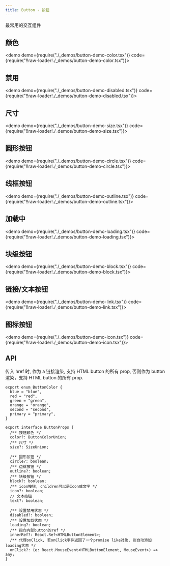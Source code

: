 ```yaml
---
title: Button - 按钮
---
```


最常用的交互组件

## 颜色

<demo demo={require("./_demos/button-demo-color.tsx")} code={require("!!raw-loader!./_demos/button-demo-color.tsx")}></demo>

## 禁用

<demo demo={require("./_demos/button-demo-disabled.tsx")} code={require("!!raw-loader!./_demos/button-demo-disabled.tsx")}></demo>

## 尺寸

<demo demo={require("./_demos/button-demo-size.tsx")} code={require("!!raw-loader!./_demos/button-demo-size.tsx")}></demo>

## 圆形按钮

<demo demo={require("./_demos/button-demo-circle.tsx")} code={require("!!raw-loader!./_demos/button-demo-circle.tsx")}></demo>

## 线框按钮

<demo demo={require("./_demos/button-demo-outline.tsx")} code={require("!!raw-loader!./_demos/button-demo-outline.tsx")}></demo>

## 加载中

<demo demo={require("./_demos/button-demo-loading.tsx")} code={require("!!raw-loader!./_demos/button-demo-loading.tsx")}></demo>

## 块级按钮

<demo demo={require("./_demos/button-demo-block.tsx")} code={require("!!raw-loader!./_demos/button-demo-block.tsx")}></demo>


## 链接/文本按钮

<demo demo={require("./_demos/button-demo-link.tsx")} code={require("!!raw-loader!./_demos/button-demo-link.tsx")}></demo>

## 图标按钮

<demo demo={require("./_demos/button-demo-icon.tsx")} code={require("!!raw-loader!./_demos/button-demo-icon.tsx")}></demo>

## API

传入 href 时, 作为 a 链接渲染, 支持 HTML button 的所有 prop, 否则作为 button 渲染，支持 HTML button 的所有 prop.

```tsx
export enum ButtonColor {
  blue = "blue",
  red = "red",
  green = "green",
  orange = "orange",
  second = "second",
  primary = "primary",
}

export interface ButtonProps {
  /** 按钮颜色 */
  color?: ButtonColorUnion;
  /** 尺寸 */
  size?: SizeUnion;

  /** 圆形按钮 */
  circle?: boolean;
  /** 边框按钮 */
  outline?: boolean;
  /** 块级按钮 */
  block?: boolean;
  /** icon按钮, children可以是Icon或文字 */
  icon?: boolean;
  // 文本按钮
  text?: boolean;

  /** 设置禁用状态 */
  disabled?: boolean;
  /** 设置加载状态 */
  loading?: boolean;
  /** 指向内部button的ref */
  innerRef?: React.Ref<HTMLButtonElement>;
  /** 代理onClick, 若onClick事件返回了一个promise like对象, 则自动添加loading状态 */
  onClick?: (e: React.MouseEvent<HTMLButtonElement, MouseEvent>) => any;
}
```
